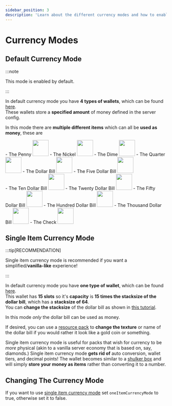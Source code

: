 ```yaml
---
sidebar_position: 3
description: 'Learn about the different currency modes and how to enable them.'
---
```




# Currency Modes

## Default Currency Mode

:::note

This mode is enabled by default.

:::

In default currency mode you have **4 types of wallets**, which can be found [here](/docs/player-guide/wallets#wallet-types).\
These wallets store a **specified amount** of money defined in the server config.

In this mode there are **multiple different items** which can all be **used as money**, these are

<Box>
<div style={{display: 'table-cell', paddingRight: 30}}>
- The Penny
<img src={penny} width="50"/>
- The Nickel
<img src={nickel} width="50"/>
- The Dime
<img src={dime} width="50"/>
- The Quarter
<img src={quarter} width="50"/>
- The Dollar Bill
<img src={dollarBill} width="50"/>
- The Five Dollar Bill
<img src={fiveDollarBill} width="50"/>
</div>
<div style={{display: 'table-cell'}}>
- The Ten Dollar Bill
<img src={tenDollarBill} width="50"/>
- The Twenty Dollar Bill
<img src={twentyDollarBill} width="50"/>
- The Fifty Dollar Bill
<img src={fiftyDollarBill} width="50"/>
- The Hundred Dollar Bill
<img src={hundredDollarBill} width="50"/>
- The Thousand Dollar Bill
<img src={thousandDollarBill} width="50"/>
- The Check
<img src={check} width="50"/>
</div>
</Box>

## Single Item Currency Mode

:::tip[RECOMMENDATION]

Single item currency mode is recommended if you want a simplified/**vanilla-like** experience!

:::

In default currency mode you have **one type of wallet**, which can be found [here](/docs/player-guide/wallets#wallet-types).\
This wallet has **15 slots** so it's **capacity** is **15 times the stacksize of the dollar bill**, which has a **stacksize of 64**.\
You can **change the stacksize** of the dollar bill as shown in [this tutorial](/docs/admin-tutorial/server-config/changing-wallet-capacity#single-item-currency-mode).

In this mode *only* the dollar bill can be used as money.

If desired, you can use a [resource pack](https://minecraft.wiki/w/Resource_pack) to **change the texture** or name of the dollar bill if you would rather it look like a gold coin or something.

Single item currency mode is useful for packs that wish for currency to be *more* physical (akin to a vanilla server economy that is based on, say, diamonds.)
Single item currency mode **gets rid of** auto conversion, wallet tiers, and decimal points!
The wallet becomes similar to a [shulker box](https://minecraft.wiki/w/Shulker_Box) and will simply **store your money as items** rather than converting it to a number.

## Changing The Currency Mode

If you want to use [single item currency mode](/docs/admin-tutorial/server-config/currency-modes#single-item-currency-mode) set `oneItemCurrencyMode` to true, otherwise set it to false.
